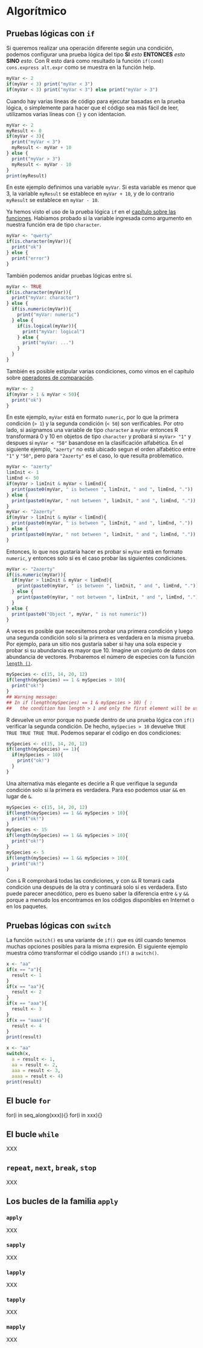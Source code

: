 # Algorítmico {#algo}


## Pruebas lógicas con `if` {#l17if}

Si queremos realizar una operación diferente según una condición, podemos configurar una prueba lógica del tipo **SI** *esto* **ENTONCES** *esto* **SINO** *esto*. Con R esto dará como resultado la función `if(cond) cons.express alt.expr` como se muestra en la función help.

```r
myVar <- 2
if(myVar < 3) print("myVar < 3")
if(myVar < 3) print("myVar < 3") else print("myVar > 3")
```

Cuando hay varias líneas de código para ejecutar basadas en la prueba lógica, o simplemente para hacer que el código sea más fácil de leer, utilizamos varias líneas con `{}` y con identacion.

```r
myVar <- 2
myResult <- 0
if(myVar < 3){
  print("myVar < 3")
  myResult <- myVar + 10
} else {
  print("myVar > 3")
  myResult <- myVar - 10
}
print(myResult)
```

En este ejemplo definimos una variable `myVar`. Si esta variable es menor que 3, la variable `myResult` se establece en `myVar + 10`, y de lo contrario `myResult` se establece en `myVar - 10`.

Ya hemos visto el uso de la prueba lógica `if` en el [capítulo sobre las funciones](#l015function). Habiamos probado si la variable ingresada como argumento en nuestra función era de tipo `character`.

```r
myVar <- "qwerty"
if(is.character(myVar)){
  print("ok")
} else {
  print("error")
}
```

También podemos anidar pruebas lógicas entre sí.

```r
myVar <- TRUE
if(is.character(myVar)){
  print("myVar: character")
} else {
  if(is.numeric(myVar)){
    print("myVar: numeric")
  } else {
    if(is.logical(myVar)){
      print("myVar: logical")
    } else {
      print("myVar: ...")
    }
  }
}
```

También es posible estipular varias condiciones, como vimos en el capítulo sobre [operadores de comparación](#l011opcomp).

```r
myVar <- 2
if(myVar > 1 & myVar < 50){
  print("ok")
}
```

En este ejemplo, `myVar` está en formato `numeric`, por lo que la primera condición (`> 1`) y la segunda condición (`< 50`) son verificables. Por otro lado, si asignamos una variable de tipo `character` a `myVar` entonces R transformará 0 y 10 en objetos de tipo `character` y probará si `myVar> "1"` y despues si `myVar < "50"` basandose en la clasificación alfabética. En el siguiente ejemplo, `"azerty"` no está ubicado segun el orden alfabético entre `"1"` y `"50"`, pero para `"2azerty"` es el caso, lo que resulta problematico.

```r
myVar <- "azerty"
limInit <- 1
limEnd <- 50
if(myVar > limInit & myVar < limEnd){
  print(paste0(myVar, " is between ", limInit, " and ", limEnd, "."))
} else {
  print(paste0(myVar, " not between ", limInit, " and ", limEnd, "."))
}
myVar <- "2azerty"
if(myVar > limInit & myVar < limEnd){
  print(paste0(myVar, " is between ", limInit, " and ", limEnd, "."))
} else {
  print(paste0(myVar, " not between ", limInit, " and ", limEnd, "."))
}
```

Entonces, lo que nos gustaría hacer es probar si `myVar` está en formato `numeric`, y entonces solo si es el caso probar las siguientes condiciones.

```r
myVar <- "2azerty"
if(is.numeric(myVar)){
  if(myVar > limInit & myVar < limEnd){
    print(paste0(myVar, " is between ", limInit, " and ", limEnd, "."))
  } else {
    print(paste0(myVar, " not between ", limInit, " and ", limEnd, "."))
  }
} else {
  print(paste0("Object ", myVar, " is not numeric"))
}
```

A veces es posible que necesitemos probar una primera condición y luego una segunda condición solo si la primera es verdadera en la misma prueba. Por ejemplo, para un sitio nos gustaría saber si hay una sola especie y probar si su abundancia es mayor que 10. Imagine un conjunto de datos con abundancia de vectores. Probaremos el número de especies con la función [`length ()`](#l015length).

```r
mySpecies <- c(15, 14, 20, 12)
if(length(mySpecies) == 1 & mySpecies > 10){
  print("ok!")
}
## Warning message:
## In if (length(mySpecies) == 1 & mySpecies > 10) { :
##   the condition has length > 1 and only the first element will be used
```

R devuelve un error porque no puede dentro de una prueba lógica con `if()` verificar la segunda condición. De hecho, `mySpecies > 10` devuelve `TRUE TRUE TRUE TRUE TRUE`. Podemos separar el código en dos condiciones:

```r
mySpecies <- c(15, 14, 20, 12)
if(length(mySpecies) == 1){
  if(mySpecies > 10){
    print("ok!")
  }
}
```

Una alternativa más elegante es decirle a R que verifique la segunda condición solo si la primera es verdadera. Para eso podemos usar `&&` en lugar de `&`.

```r
mySpecies <- c(15, 14, 20, 12)
if(length(mySpecies) == 1 && mySpecies > 10){
  print("ok!")
}
mySpecies <- 15
if(length(mySpecies) == 1 && mySpecies > 10){
  print("ok!")
}
mySpecies <- 5
if(length(mySpecies) == 1 && mySpecies > 10){
  print("ok!")
}
```

Con `&` R comprobará todas las condiciones, y con `&&` R tomará cada condición una después de la otra y continuará solo si es verdadera. Esto puede parecer anecdótico, pero es bueno saber la diferencia entre `&` y `&&` porque a menudo los encontramos en los códigos disponibles en Internet o en los paquetes.

## Pruebas lógicas con `switch` {#l17switch}

La función `switch()` es una variante de `if()` que es útil cuando tenemos muchas opciones posibles para la misma expresión. El siguiente ejemplo muestra cómo transformar el código usando `if()` a `switch()`.

```r
x <- "aa"
if(x == "a"){
  result <- 1
}
if(x == "aa"){
  result <- 2
}
if(x == "aaa"){
  result <- 3
}
if(x == "aaaa"){
  result <- 4
}
print(result)

x <- "aa"
switch(x, 
  a = result <- 1,
  aa = result <- 2,
  aaa = result <- 3,
  aaaa = result <- 4)
print(result)
```

## El bucle `for` {#l17for}

for(i in seq_along(xxx)){}
for(i in xxx){}

## El bucle `while` {#l17while}

XXX

## `repeat`, `next`, `break`, `stop` {#l17spe}

XXX

## Los bucles de la familia `apply` {#l17applyfamily}

### `apply` {#l17apply}

XXX

### `sapply` {#l17sapply}

XXX

### `lapply` {#l17lapply}

XXX

### `tapply` {#l17tapply}

XXX

### `mapply` {#l17mapply}

XXX
